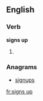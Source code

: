 ==English==

===Verb===
'''signs up'''

# {{en-third-person singular of|sign up}}

===Anagrams===
* [[signups#English|signups]]

[[fr:signs up]]